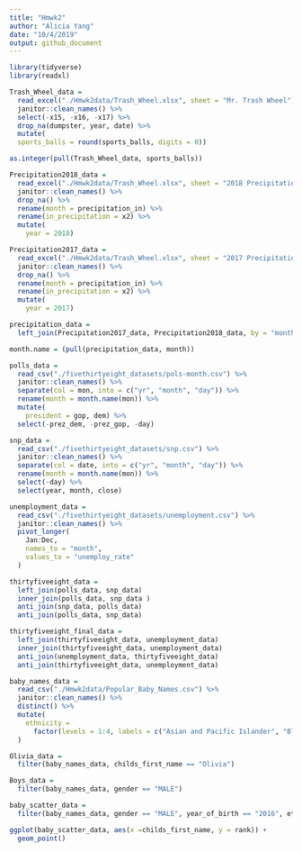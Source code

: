```yaml
---
title: "Hmwk2"
author: "Alicia Yang"
date: "10/4/2019"
output: github_document
---
```


```r
library(tidyverse)
library(readxl)

Trash_Wheel_data = 
  read_excel("./Hmwk2data/Trash_Wheel.xlsx", sheet = "Mr. Trash Wheel") %>%
  janitor::clean_names() %>%
  select(-x15, -x16, -x17) %>%
  drop_na(dumpster, year, date) %>%
  mutate(
  sports_balls = round(sports_balls, digits = 0))

as.integer(pull(Trash_Wheel_data, sports_balls))
```

```r
Precipitation2018_data =
  read_excel("./Hmwk2data/Trash_Wheel.xlsx", sheet = "2018 Precipitation") %>%
  janitor::clean_names() %>%
  drop_na() %>%
  rename(month = precipitation_in) %>%
  rename(in_precipitation = x2) %>%
  mutate(
    year = 2018)

Precipitation2017_data =
  read_excel("./Hmwk2data/Trash_Wheel.xlsx", sheet = "2017 Precipitation") %>%
  janitor::clean_names() %>%
  drop_na() %>%
  rename(month = precipitation_in) %>%
  rename(in_precipitation = x2) %>%
  mutate(
    year = 2017)

precipitation_data = 
  left_join(Precipitation2017_data, Precipitation2018_data, by = "month")

month.name = (pull(precipitation_data, month))
```

```r
polls_data = 
  read_csv("./fivethirtyeight_datasets/pols-month.csv") %>%
  janitor::clean_names() %>%
  separate(col = mon, into = c("yr", "month", "day")) %>%
  rename(month = month.name(mon)) %>%
  mutate(
    president = gop, dem) %>%
  select(-prez_dem, -prez_gop, -day)
```

```r
snp_data = 
  read_csv("./fivethirtyeight_datasets/snp.csv") %>%
  janitor::clean_names() %>%
  separate(col = date, into = c("yr", "month", "day")) %>%
  rename(month = month.name(mon)) %>%
  select(-day) %>%
  select(year, month, close)
```

```r
unemployment_data = 
  read_csv("./fivethirtyeight_datasets/unemployment.csv") %>%
  janitor::clean_names() %>%
  pivot_longer(
    Jan:Dec, 
    names_to = "month", 
    values_to = "unemploy_rate"
  )
```

```r
thirtyfiveeight_data = 
  left_join(polls_data, snp_data)
  inner_join(polls_data, snp_data )
  anti_join(snp_data, polls_data)
  anti_join(polls_data, snp_data)

thirtyfiveeight_final_data = 
  left_join(thirtyfiveeight_data, unemployment_data)
  inner_join(thirtyfiveeight_data, unemployment_data)
  anti_join(unemployment_data, thirtyfiveeight_data)
  anti_join(thirtyfiveeight_data, unemployment_data)
```

```r
baby_names_data =
  read_csv("./Hmwk2data/Popular_Baby_Names.csv") %>%
  janitor::clean_names() %>%
  distinct() %>%
  mutate(
    ethnicity = 
      factor(levels = 1:4, labels = c("Asian and Pacific Islander", "Black Non Hispanic", "White Non Hispanic", "Hispanic"))
  )
```

```r
Olivia_data = 
  filter(baby_names_data, childs_first_name == "Olivia")
```

```r
Boys_data = 
  filter(baby_names_data, gender == "MALE")
```

```r
baby_scatter_data = 
  filter(baby_names_data, gender == "MALE", year_of_birth == "2016", ethnicity == "WHITE NON HISPANIC")

ggplot(baby_scatter_data, aes(x =childs_first_name, y = rank)) +
  geom_point()
```
